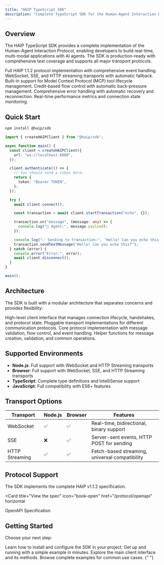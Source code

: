 ```yaml
---
title: "HAIP TypeScript SDK"
description: "Complete TypeScript SDK for the Human-Agent Interaction Protocol"
---
```


## Overview

The HAIP TypeScript SDK provides a complete implementation of the Human-Agent Interaction Protocol, enabling developers to build real-time, multi-modal applications with AI agents. The SDK is production-ready with comprehensive test coverage and supports all major transport protocols.

<CardGroup cols={2}>
  <Card title="Protocol Compliant" icon="bolt" href="/sdk/client">
    Full HAIP 1.1.2 protocol implementation with comprehensive event handling.
  </Card>
  <Card
    title="Multi-Transport Support"
    icon="network-wired"
    href="/sdk/transports"
  >
    WebSocket, SSE, and HTTP streaming transports with automatic fallback.
  </Card>
  <Card title="Tool Integration" icon="wrench" href="/sdk/tools">
    Built-in support for Model Context Protocol (MCP) tool lifecycle management.
  </Card>
  <Card title="Flow Control" icon="sliders" href="/sdk/flow-control">
    Credit-based flow control with automatic back-pressure management.
  </Card>
  <Card title="Error Handling" icon="circle-xmark" href="/sdk/error-handling">
    Comprehensive error handling with automatic recovery and reconnection.
  </Card>
  <Card title="Performance Monitoring" icon="chart-bar" href="/sdk/client">
    Real-time performance metrics and connection state monitoring.
  </Card>
</CardGroup>

## Quick Start

```bash
npm install @haip/sdk
```

```typescript
import { createHAIPClient } from "@haip/sdk";

async function main() {
  const client = createHAIPClient({
    url: "ws://localhost:8080",
  });

  client.authenticate(() => {
    // You should send a token here.
    return {
      token: "Bearer TOKEN",
    };
  });

  try {
    await client.connect();

    const transaction = await client.startTransaction("echo", {});

    transaction.on("message", (message: any) => {
      console.log("🤖 Agent:", message.payload);
    });

    console.log("✅ Sending to transaction:", "Hello! Can you echo this?");
    transaction.sendTextMessage("Hello! Can you echo this?");
  } catch (error) {
    console.error("Error:", error);
    await client.disconnect();
  }
}

main();
```

## Architecture

The SDK is built with a modular architecture that separates concerns and provides flexibility:

<Steps>
  <Step title="Client Layer">
    High-level client interface that manages connection lifecycle, handshakes,
    and protocol state.
  </Step>
  <Step title="Transport Layer">
    Pluggable transport implementations for different communication protocols.
  </Step>
  <Step title="Protocol Layer">
    Core protocol implementation with message validation, flow control, and
    event handling.
  </Step>
  <Step title="Utility Layer">
    Helper functions for message creation, validation, and common operations.
  </Step>
</Steps>

## Supported Environments

- **Node.js**: Full support with WebSocket and HTTP Streaming transports
- **Browser**: Full support with WebSocket, SSE, and HTTP Streaming transports
- **TypeScript**: Complete type definitions and IntelliSense support
- **JavaScript**: Full compatibility with ES6+ features

## Transport Options

| Transport      | Node.js | Browser | Features                                       |
| -------------- | ------- | ------- | ---------------------------------------------- |
| WebSocket      | ✅      | ✅      | Real-time, bidirectional, binary support       |
| SSE            | ❌      | ✅      | Server-sent events, HTTP POST for sending      |
| HTTP Streaming | ✅      | ✅      | Fetch-based streaming, universal compatibility |

## Protocol Support

The SDK implements the complete HAIP v1.1.2 specification.

<Card
  title="View the spec"
  icon="book-open"
  href="/protocol/openapi"
  horizontal
>
  OpenAPI Specification
</Card>

## Getting Started

Choose your next step:

<CardGroup cols={2}>
  <Card title="Installation" href="/sdk/installation" icon="download">
    Learn how to install and configure the SDK in your project.
  </Card>
  <Card title="Quick Start Guide" href="/sdk/quickstart" icon="play">
    Get up and running with a simple example in minutes.
  </Card>
  <Card title="Client API" href="/sdk/client" icon="code">
    Explore the main client interface and its methods.
  </Card>
  <Card title="Examples" href="/examples/basic-chat" icon="book-open">
    Browse complete examples for common use cases.
  </Card>
</CardGroup>{" "}
